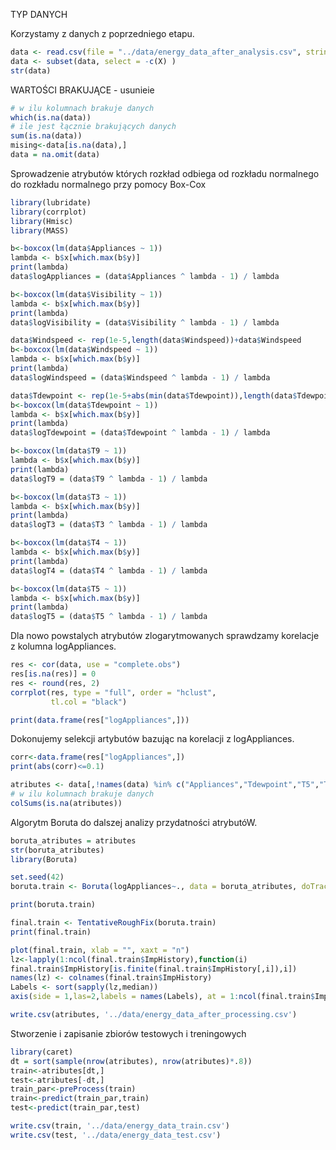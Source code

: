 
TYP DANYCH

Korzystamy z danych z poprzedniego etapu.

```r
data <- read.csv(file = "../data/energy_data_after_analysis.csv", stringsAsFactors = FALSE)
data <- subset(data, select = -c(X) )
str(data)
```

WARTOŚCI BRAKUJĄCE - usunieie

```r
# w ilu kolumnach brakuje danych
which(is.na(data))
# ile jest łącznie brakujących danych
sum(is.na(data))
mising<-data[is.na(data),]
data = na.omit(data)
```
Sprowadzenie atrybutów których rozkład odbiega od rozkładu normalnego do rozkładu normalnego przy pomocy Box-Cox

```r
library(lubridate)
library(corrplot)
library(Hmisc)
library(MASS)

b<-boxcox(lm(data$Appliances ~ 1))
lambda <- b$x[which.max(b$y)]
print(lambda)
data$logAppliances = (data$Appliances ^ lambda - 1) / lambda

b<-boxcox(lm(data$Visibility ~ 1))
lambda <- b$x[which.max(b$y)]
print(lambda)
data$logVisibility = (data$Visibility ^ lambda - 1) / lambda

data$Windspeed <- rep(1e-5,length(data$Windspeed))+data$Windspeed
b<-boxcox(lm(data$Windspeed ~ 1))
lambda <- b$x[which.max(b$y)]
print(lambda)
data$logWindspeed = (data$Windspeed ^ lambda - 1) / lambda

data$Tdewpoint <- rep(1e-5+abs(min(data$Tdewpoint)),length(data$Tdewpoint))+data$Tdewpoint
b<-boxcox(lm(data$Tdewpoint ~ 1))
lambda <- b$x[which.max(b$y)]
print(lambda)
data$logTdewpoint = (data$Tdewpoint ^ lambda - 1) / lambda

b<-boxcox(lm(data$T9 ~ 1))
lambda <- b$x[which.max(b$y)]
print(lambda)
data$logT9 = (data$T9 ^ lambda - 1) / lambda

b<-boxcox(lm(data$T3 ~ 1))
lambda <- b$x[which.max(b$y)]
print(lambda)
data$logT3 = (data$T3 ^ lambda - 1) / lambda

b<-boxcox(lm(data$T4 ~ 1))
lambda <- b$x[which.max(b$y)]
print(lambda)
data$logT4 = (data$T4 ^ lambda - 1) / lambda

b<-boxcox(lm(data$T5 ~ 1))
lambda <- b$x[which.max(b$y)]
print(lambda)
data$logT5 = (data$T5 ^ lambda - 1) / lambda

```

Dla nowo powstalych atrybutów zlogarytmowanych sprawdzamy korelacje z kolumna logAppliances.


```r

res <- cor(data, use = "complete.obs")
res[is.na(res)] = 0
res <- round(res, 2)
corrplot(res, type = "full", order = "hclust",
         tl.col = "black")

print(data.frame(res["logAppliances",]))

```


Dokonujemy selekcji artybutów bazując na korelacji z logAppliances.

```r
corr<-data.frame(res["logAppliances",])
print(abs(corr)<=0.1)

atributes <- data[,!names(data) %in% c("Appliances","Tdewpoint","T5","T4","T3","T9","Rh_out","Windspeed","Visibility","rv1", "rv2")]
# w ilu kolumnach brakuje danych
colSums(is.na(atributes))
```

Algorytm Boruta do dalszej analizy przydatności atrybutóW.

```r
boruta_atributes = atributes
str(boruta_atributes)
library(Boruta)

set.seed(42)
boruta.train <- Boruta(logAppliances~., data = boruta_atributes, doTrace = 2)

print(boruta.train)

final.train <- TentativeRoughFix(boruta.train)
print(final.train)

plot(final.train, xlab = "", xaxt = "n")
lz<-lapply(1:ncol(final.train$ImpHistory),function(i)
final.train$ImpHistory[is.finite(final.train$ImpHistory[,i]),i])
names(lz) <- colnames(final.train$ImpHistory)
Labels <- sort(sapply(lz,median))
axis(side = 1,las=2,labels = names(Labels), at = 1:ncol(final.train$ImpHistory), cex.axis = 0.7)
```


```r
write.csv(atributes, '../data/energy_data_after_processing.csv')
```

Stworzenie i zapisanie zbiorów testowych i treningowych

```r
library(caret)
dt = sort(sample(nrow(atributes), nrow(atributes)*.8))
train<-atributes[dt,]
test<-atributes[-dt,]
train_par<-preProcess(train)
train<-predict(train_par,train)
test<-predict(train_par,test)
```


```r
write.csv(train, '../data/energy_data_train.csv')
write.csv(test, '../data/energy_data_test.csv')
```

